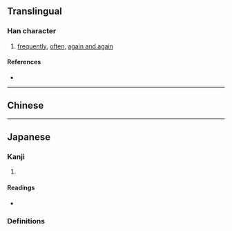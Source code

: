 {{also|屢}}
{{character info/new}}
==Translingual==

===Han character===
{{Han char|rn=44|rad=尸|as=09|sn=12|four=|canj=SFDV|ids=⿸尸娄}}

# [[frequently]], [[often]], [[again and again]]

====References====
* {{Han ref|kx=0303.181|dkj=07770|dj=0601.080|hdz=20978.190|uh=5C61|ud=23649}}

----

==Chinese==
{{zh-see|屢}}

----

==Japanese==

===Kanji===
{{ja-kanji|grade=|rs=尸09|kyu=屢}}

# {{rfdef|ja|sort=尸09}}

====Readings====
* {{ja-readings|goon=る|kanon=る|kun=しばしば-}}

===Definitions===
{{ja-kanjitab|しばしば|yomi=k}}
{{ja-see|しばしば}}